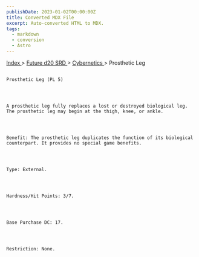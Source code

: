 ```yaml
---
publishDate: 2023-01-02T00:00:00Z
title: Converted MDX File
excerpt: Auto-converted HTML to MDX.
tags:
  - markdown
  - conversion
  - Astro
---
```







[
      Index
     ](-index)
     >
     [
      Future d20 SRD
     ](future-d20-srd-index)
     >
     [
      Cybernetics
     ](future-d20-srd-cybernetics-index)
     > Prosthetic Leg
    




## 
    Prosthetic Leg (PL 5)
   



    A prosthetic leg fully replaces a lost or destroyed biological leg. The prosthetic leg may begin at the thigh, knee, or ankle.
   



    Benefit: The prosthetic leg duplicates the function of its biological counterpart. It provides no special game benefits.
   



    Type: External.
   



    Hardness/Hit Points: 3/7.
   



    Base Purchase DC: 17.
   



    Restriction: None.
   





